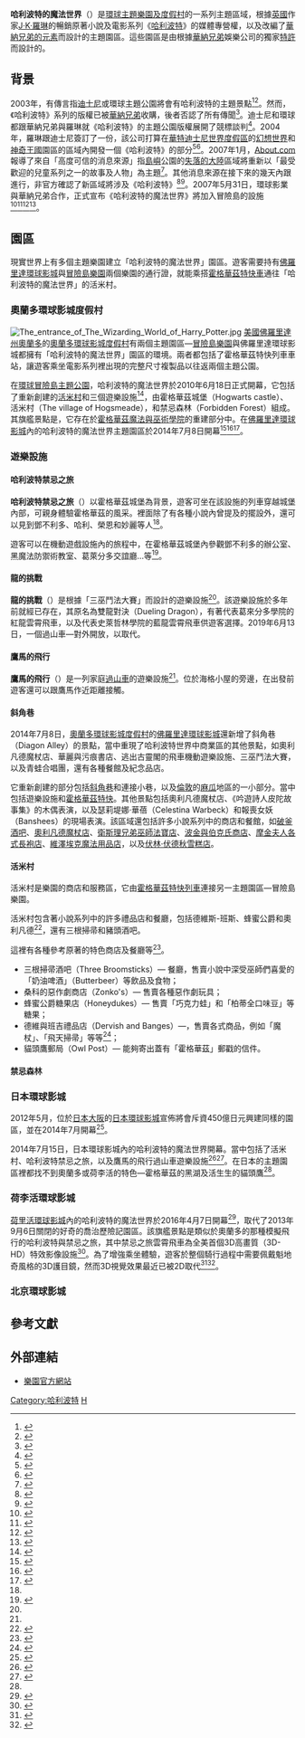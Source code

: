 {{NoteTA
|G1=HarryPotter
|1=zh-hans:霍格莫德村; zh-hant:活米村;
|2=zh-hans:三强争霸赛; zh-hant:三巫鬥法大賽;
|3=zh-hans:好萊塢; zh-hant:荷李活;
}}
{{About|環球公園的主題樂園|哈利波特小說中描述的虛構宇宙|哈利波特的虛構世界|幻想媒體特許經營宇宙|魔法世界 (跨媒體製作)}}
{{Infobox_amusement_park
| name         = 哈利波特的魔法世界
| native_name =  The Wizarding World of Harry Potter 
| logo         = Wizarding_World_of_Harry_Potter_logo.png
| logo_width   = 
| image        = Wizarding_World_of_Harry_Potter_Castle.jpg
| image_width  = 
| caption      = [[霍格華茲|霍格華茲]]城堡，內裡為哈利波特禁忌之旅。
<!-- 一般資訊 -->
| theme        = 《[[哈利波特|哈利波特]]》小說及電影系列
| rides        = 2（佛羅里達）<br>3（日本、荷李活、北京）
| coasters     = 3（佛羅里達）<br>1（日本、荷李活、北京）
| shows        = 4（佛羅里達）<br> 2（日本、荷李活、北京）

| park1         = [[奧蘭多環球影城度假村|奧蘭多環球影城度假村]]
| coordinates1  = 
| status1       = 營運中
| opened1       = 2010年6月18日<ref name="Official">{{cite web|url=http://www.universalorlando.com/home/harrypotter.aspx|title=The Wizarding World of Harry Potter Only at Universal Orlando Resort|year=2010|publisher=Universal Orlando Resort|access-date=June 29, 2010|archive-url=https://web.archive.org/web/20100702220054/http://www.universalorlando.com/Home/harrypotter.aspx|archive-date=July 2, 2010|url-status=dead }}</ref>
| closed1       = 
| replaced1     = 
| replacement1  = 

| park2        = [[佛羅里達環球影城|佛羅里達環球影城]]
| coordinates2 = 
| status2      = 營運中
| opened2      = 2014年7月8日<ref name=orlandosentinel20140717>{{cite news|last=Bevil|first=Dewayne|date=July 17, 2014|title=Universal's Diagon Alley: Answers to your burning questions|url=http://www.orlandosentinel.com/travel/attractions/universal-orlando/diagon-alley-harry-potter-park/os-dewayne-bevil-diagon-alley-questions-20140717-column.html|newspaper=[[Orlando_Sentinel|Orlando Sentinel]]|access-date=September 15, 2014|archive-date=2014-09-15|archive-url=https://web.archive.org/web/20140915142523/http://www.orlandosentinel.com/travel/attractions/universal-orlando/diagon-alley-harry-potter-park/os-dewayne-bevil-diagon-alley-questions-20140717-column.html}}</ref><ref name=huffington140709>{{cite news|last=Miller|first=Lisa|date=July 9, 2014|title=The Wizarding World Of Harry Potter Diagon Alley Opening Is Literally Making People Cry|url=http://www.huffingtonpost.com/2014/07/09/diagon-alley-opening-reactions_n_5568217.html|newspaper=[[The_Huffington_Post|The Huffington Post]]|access-date=September 15, 2014|archive-date=2014-10-05|archive-url=https://web.archive.org/web/20141005232447/http://www.huffingtonpost.com/2014/07/09/diagon-alley-opening-reactions_n_5568217.html}}</ref><ref name=tpinsider140708>{{cite news|last=Niles|first=Robert|date=July 8, 2014|title=The Wizarding World of Harry Potter - Diagon Alley opens officially at Universal Studios Florida|url=http://www.themeparkinsider.com/flume/201407/4112/|work=Theme Park Insider|access-date=September 15, 2014|archive-date=2014-09-15|archive-url=https://web.archive.org/web/20140915120158/http://www.themeparkinsider.com/flume/201407/4112/}}</ref>
| closed2      = 
| replaced2    = 
| replacement2 = 

| park3        = [[日本環球影城|日本環球影城]]
| coordinates3 = 
| status3      = 營運中
| opened3      = 2014年7月15日<ref name=orlando20140418>{{cite news|last=Bevil|first=Dewayne|date=April 18, 2014|title=Universal Studios Japan: Wizarding World of Harry Potter to open July 15|url=http://www.orlandosentinel.com/travel/attractions/theme-park-rangers-blog/os-universal-studios-japan-harry-potter-20140418-post.html|newspaper=[[Orlando_Sentinel|Orlando Sentinel]]|access-date=September 12, 2014|archive-date=2014-09-12|archive-url=https://web.archive.org/web/20140912073410/http://www.orlandosentinel.com/travel/attractions/theme-park-rangers-blog/os-universal-studios-japan-harry-potter-20140418-post.html}}</ref><ref name=cnn20140716>{{cite news|last=Cripps|first=Karla|date=July 16, 2014|title=Universal Studios Japan's 'Wizarding World of Harry Potter' opens|url=http://www.cnn.com/2014/07/16/travel/universal-studios-japan-harry-potter/|newspaper=[[CNN|CNN]]|access-date=September 12, 2014|archive-date=2014-09-12|archive-url=https://web.archive.org/web/20140912075407/http://www.cnn.com/2014/07/16/travel/universal-studios-japan-harry-potter/}}</ref>
| closed3      = 
| replaced3    = 
| replacement3 =
 
| park4        = [[好萊塢環球影城|荷李活環球影城]]
| coordinates4 = 
| status4      = 營運中
| opened4      = 2016年4月7日<ref name=USAToday>{{cite web|title=Exclusive: Hollywood's 'Wizarding World of Harry Potter' sets its opening date|url=https://www.usatoday.com/story/life/movies/2015/12/08/exclusive-hollywoods-wizarding-world-harry-potter-sets-its-opening-date/76752388/|website=USA Today|access-date=December 8, 2015|archive-date=2022-06-07|archive-url=https://web.archive.org/web/20220607090541/https://www.usatoday.com/story/life/movies/2015/12/08/exclusive-hollywoods-wizarding-world-harry-potter-sets-its-opening-date/76752388/}}</ref>
| closed4      = 
| replaced4    = 
| replacement4 = 

| park5       = [[北京環球度假區|北京環球度假區]]
| coordinates5 = 
| status5      = 營運中
| opened5      = 2021年9月20日
| closed5      = 
| replaced5   = 
| replacement5 = 
}}

'''哈利波特的魔法世界'''（{{lang-en|'''The Wizarding World of Harry Potter'''}}）是[[環球主題樂園及度假村|環球主題樂園及度假村]]的一系列主題區域，根據[[英國|英國]]作家[[J·K·羅琳|J·K·羅琳]]的暢銷原著小說及電影系列《[[哈利波特|哈利波特]]》的媒體專營權，以及改編了[[哈利波特系列電影|華納兄弟的元素]]而設計的主題園區。這些園區是由{{le|環球創意|Universal Creative}}根據[[華納兄弟|華納兄弟]]娛樂公司的獨家[[特許_(法律)|特許]]而設計的。

== 背景 ==
2003年，有傳言指[[迪士尼樂園、體驗與產品|迪士尼]]或環球主題公園將會有哈利波特的主題景點<ref name=jimhill030814>{{cite news|last=Hill|first=Jim|date=August 14, 2003|title=Why For wouldn't J.K. Rowling let Universal Studios build a Harry Potter stunt show?|url=http://jimhillmedia.com/editor_in_chief1/b/jim_hill/archive/2003/06/06/328.aspx|publisher=JimHillMedia.com|access-date=September 12, 2014|archive-date=2015-05-30|archive-url=https://web.archive.org/web/20150530211341/http://jimhillmedia.com/editor_in_chief1/b/jim_hill/archive/2003/06/06/328.aspx}}</ref><ref name=tpi030712>{{cite news|last=Creative|first=T.Holland|date=July 12, 2003|title=Harry Potter's Going to Disney World?|url=http://www.themeparkinsider.com/news/response.cfm?ID=1208|newspaper=Theme Park Insider|access-date=September 12, 2014|archive-date=2014-09-12|archive-url=https://web.archive.org/web/20140912211354/http://www.themeparkinsider.com/news/response.cfm?ID=1208}}</ref>。然而，《哈利波特》系列的版權已被[[華納兄弟|華納兄弟]]收購，後者否認了所有傳聞<ref name=os030808>{{cite news|title=Aol Lawyers Cast Spell On Rumors|last=Clarke|first=Susan Strother|newspaper=Orlando Sentinel|date=August 8, 2003|url=http://articles.orlandosentinel.com/2003-08-08/news/0308080238_1_potter-warner-bros-harry|access-date=December 7, 2011|archive-date=2012-06-16|archive-url=https://web.archive.org/web/20120616044231/http://articles.orlandosentinel.com/2003-08-08/news/0308080238_1_potter-warner-bros-harry}}</ref>。迪士尼和環球都跟華納兄弟與羅琳就《哈利波特》的主題公園版權展開了競標談判<ref>{{cite news|author1=Devin Leonard|author2=Christopher Palmeri|title=Disney's Intergalactic Theme Park Quest to Beat Harry Potter|url=https://www.bloomberg.com/news/features/2017-04-19/disney-s-intergalactic-theme-park-quest-to-beat-harry-potter|access-date=April 20, 2017|work=Bloomberg Businessweek|date=April 19, 2017|archive-date=2017-04-20|archive-url=https://web.archive.org/web/20170420051918/https://www.bloomberg.com/news/features/2017-04-19/disney-s-intergalactic-theme-park-quest-to-beat-harry-potter}}</ref>。2004年，羅琳跟迪士尼簽訂了一份{{le|意向書|Letter of intent}}，該公司打算在[[華特迪士尼世界度假區|華特迪士尼世界度假區]]的[[幻想世界|幻想世界]]和[[神奇王國|神奇王國]]園區的區域內開發一個《哈利波特》的部分<ref>{{Cite news|url=http://www.vulture.com/2017/07/disney-world-pandora-avatar-theme-park.html|title=The Inside Story of Why Disney Spent Half a Billion Dollars on an Avatar Theme Park|last=Taylor|first=Drew|date=July 14, 2017|work=[[New_York_(magazine)|New York]]|access-date=February 2, 2018|archive-date=2022-06-09|archive-url=https://web.archive.org/web/20220609092156/https://www.vulture.com/2017/07/disney-world-pandora-avatar-theme-park.html}}</ref><ref>{{Cite web|date=2020-06-07|title=How 'Harry Potter' Almost Ended Up at Disney World - And Why the Deal Fell Apart|url=https://allears.net/2020/06/07/how-harry-potter-almost-ended-up-at-disney-world-and-why-the-deal-fell-apart/|access-date=2021-09-25|website=AllEars.Net|language=en-US|archive-date=2021-12-09|archive-url=https://web.archive.org/web/20211209170630/https://allears.net/2020/06/07/how-harry-potter-almost-ended-up-at-disney-world-and-why-the-deal-fell-apart/}}</ref>。2007年1月，[[About.com|About.com]]報導了來自「高度可信的消息來源」指[[島嶼|島嶼]]公園的[[冒險島樂園#失落的大陸|失落的大陸]]區域將重新以「最受歡迎的兒童系列之一的故事及人物」為主題<ref name=about070128>{{cite web|url=http://themeparks.about.com/b/2007/01/28/universal-to-float-new-island-at-its-florida-park.htm|title=Universal to Float New Island at its Florida Park|last=Levine|first=Arthur|date=January 28, 2007|publisher=About.com|access-date=May 19, 2010|archive-date=2011-07-07|archive-url=https://web.archive.org/web/20110707075435/http://themeparks.about.com/b/2007/01/28/universal-to-float-new-island-at-its-florida-park.htm}}</ref>。其他消息來源在接下來的幾天內跟進行，非官方確認了新區域將涉及《哈利波特》<ref name=screamscape070201>{{cite web|url=http://www.screamscape.com/html/islands_of_adventure.htm|title=Harry Potter / Lost Continent Transformation|date=February 1, 2007|publisher=Screamscape|access-date=May 19, 2010|archive-url=https://web.archive.org/web/20070203055056/http://www.screamscape.com/html/islands_of_adventure.htm|archive-date=February 3, 2007|first=Lance|last=Hart}}</ref><ref name=jimhill070205>{{cite web|url=http://jimhillmedia.com/blogs/jim_hill/archive/2007/02/05/monday-mousewatch-you-ll-believe-a-car-can-fly.aspx|title=Monday Mouse Watch: You'll believe a car can fly|last=Hill|first=Jim|date=February 5, 2007|publisher=JimHillMedia.com|access-date=May 19, 2010|archive-date=2009-06-14|archive-url=https://web.archive.org/web/20090614082518/http://jimhillmedia.com/blogs/jim_hill/archive/2007/02/05/monday-mousewatch-you-ll-believe-a-car-can-fly.aspx}}</ref>。2007年5月31日，環球影業與華納兄弟合作，正式宣布《哈利波特的魔法世界》將加入冒險島的設施<ref name=bbc070531>{{cite news|title=Harry Potter theme park planned|newspaper=BBC News|date=May 31, 2007|url=http://news.bbc.co.uk/2/hi/6706939.stm?lsm|accessdate=2022-06-07|archive-date=2014-05-12|archive-url=https://web.archive.org/web/20140512225739/http://news.bbc.co.uk/2/hi/6706939.stm?lsm}}</ref><ref name=guardian070531>{{cite news|access-date=May 19, 2010|title=Harry Potter theme park to open in Florida|last=Sturcke|first=James|newspaper=The Guardian|date=May 31, 2007|url=https://www.theguardian.com/world/2007/may/31/film.harrypotter|archive-date=2013-08-31|archive-url=https://web.archive.org/web/20130831080623/http://www.theguardian.com/world/2007/may/31/film.harrypotter}}</ref><ref name=usatoday070531>{{cite news|title=Harry Potter theme park swoops to Fla.|newspaper=USA Today|date=May 31, 2007|url=https://www.usatoday.com/life/movies/news/2007-05-31-harry-potter-park_n.htm|access-date=May 19, 2010|archive-date=2008-10-11|archive-url=https://web.archive.org/web/20081011180722/http://www.usatoday.com/life/movies/news/2007-05-31-harry-potter-park_n.htm}}</ref><ref name=stpetersburg070601>{{cite news|title=A whole new magic kingdom|last=Albright|first=Mark|newspaper=St. Petersburg Times|date=June 1, 2007|url=https://news.google.com/newspapers?id=rMUnAAAAIBAJ&dq=harry-potter%20theme-park%20disney&pg=2741%2C6435|access-date=May 19, 2010|archive-date=2021-12-14|archive-url=https://web.archive.org/web/20211214032217/https://news.google.com/newspapers?id=rMUnAAAAIBAJ&dq=harry-potter%20theme-park%20disney&pg=2741,6435}}</ref>。

== 園區 ==
現實世界上有多個主題樂園建立「哈利波特的魔法世界」園區。遊客需要持有[[佛羅里達環球影城|佛羅里達環球影城]]與[[冒險島樂園|冒險島樂園]]兩個樂園的通行證，就能乘搭[[霍格沃茨特快|霍格華茲特快車]]通往「哈利波特的魔法世界」的活米村。

=== 奧蘭多環球影城度假村 ===
[[File:The_entrance_of_The_Wizarding_World_of_Harry_Potter.jpg|thumb]]
{{Main|哈利·波特的魔法世界 (奧蘭多環球影城)}}
[[美國|美國]][[佛羅里達州|佛羅里達州]][[奥兰多_(佛罗里达州)|奧蘭多]]的[[奧蘭多環球影城度假村|奧蘭多環球影城度假村]]有兩個主題園區—[[冒險島樂園|冒險島樂園]]與佛羅里達環球影城都擁有「哈利波特的魔法世界」園區的環境。兩者都包括了霍格華茲特快列車車站，讓遊客乘坐電影系列裡出現的完整尺寸複製品以往返兩個主題公園。

在[[冒險島樂園|環球冒險島主題公園]]，哈利波特的魔法世界於2010年6月18日正式開幕，它包括了重新創建的[[活米村|活米村]]和三個遊樂設施<ref>{{Cite news |url=http://ent.sina.com.cn/m/f/2010-03-26/15142909645.shtml |title=“哈利波特魔法世界”将于今年6月18日正式开园 |publisher=新浪網 |date=2010-03-26 |accessdate=2014-10-29 |archive-date=2019-10-01 |archive-url=https://web.archive.org/web/20191001023730/http://ent.sina.com.cn/m/f/2010-03-26/15142909645.shtml |dead-url=no }}</ref>，由霍格華茲城堡（Hogwarts castle）、活米村（The village of Hogsmeade），和禁忌森林（Forbidden Forest）組成。其旗艦景點是{{le|哈利波特與禁忌之旅|Harry Potter and the Forbidden Journey}}，它存在於[[霍格華茲魔法與巫術學院|霍格華茲魔法與巫術學院]]的重建部分中。在[[佛羅里達環球影城|佛羅里達環球影城]]內的哈利波特的魔法世界主題園區於2014年7月8日開幕<ref name=orlandosentinel20140717>{{cite news|last=Bevil|first=Dewayne|date=July 17, 2014|title=Universal's Diagon Alley: Answers to your burning questions|url=http://www.orlandosentinel.com/travel/attractions/universal-orlando/diagon-alley-harry-potter-park/os-dewayne-bevil-diagon-alley-questions-20140717-column.html|newspaper=[[Orlando_Sentinel|Orlando Sentinel]]|access-date=September 15, 2014}}</ref><ref name=huffington140709>{{cite news|last=Miller|first=Lisa|date=July 9, 2014|title=The Wizarding World Of Harry Potter Diagon Alley Opening Is Literally Making People Cry|url=http://www.huffingtonpost.com/2014/07/09/diagon-alley-opening-reactions_n_5568217.html|newspaper=[[The_Huffington_Post|The Huffington Post]]|access-date=September 15, 2014}}</ref><ref name=tpinsider140708>{{cite news|last=Niles|first=Robert|date=July 8, 2014|title=The Wizarding World of Harry Potter - Diagon Alley opens officially at Universal Studios Florida|url=http://www.themeparkinsider.com/flume/201407/4112/|work=Theme Park Insider|access-date=September 15, 2014}}</ref>。

=== 遊樂設施 ===
==== 哈利波特禁忌之旅 ====
'''哈利波特禁忌之旅'''（{{lang-en|Harry Potter and the Forbidden Journey}}）以霍格華茲城堡為背景，遊客可坐在該設施的列車穿越城堡內部，可親身體驗霍格華茲的風采。裡面除了有各種小說內曾提及的擺設外，還可以見到鄧不利多、哈利、榮恩和妙麗等人<ref name=cna20100221/>。

遊客可以在機動遊戲設施內的旅程中，在霍格華茲城堡內參觀鄧不利多的辦公室、黑魔法防禦術教室、葛萊分多交誼廳...等<ref name=mingpao20100620>{{cite news |title=哈仔連玩5次過山車 萬人迫爆《哈利波特》主題樂園 |url=http://ent.sina.com.hk/news/2/4/1/470958/1.html |publisher=明報 |date=2010-06-20 |accessdate=2011-01-01 |archive-url=https://web.archive.org/web/20141029062920/http://ent.sina.com.hk/news/2/4/1/470958/1.html |archive-date=2014-10-29 |dead-url=yes }}</ref>。

==== 龍的挑戰 ====
'''龍的挑戰'''（{{lang-en|Dragon Challenge}}）是根據「三巫鬥法大賽」而設計的遊樂設施<ref name=mingpao20100620/>。該遊樂設施於多年前就經已存在，其原名為雙龍對決（Dueling Dragon），有著代表葛來分多學院的紅龍雲霄飛車，以及代表史萊哲林學院的藍龍雲霄飛車供遊客選擇。2019年6月13日，一個過山車—{{le|海格的魔法生物摩托車冒險之旅|Hagrid's Magical Creatures Motorbike Adventure}}對外開放，以取代{{le|龍的挑戰|Dragon Challenge}}。

==== 鷹馬的飛行 ====
'''鷹馬的飛行'''（{{lang-en|Flight of the Hippogriff}}）是一列家庭[[過山車|過山車]]的遊樂設施<ref name=mingpao20100620/>。{{le|鷹馬的飛行|Flight of the Hippogriff}}位於海格小屋的旁邊，在出發前遊客還可以跟鷹馬作近距離接觸。

==== 斜角巷 ====
2014年7月8日，[[奧蘭多環球影城度假村|奧蘭多環球影城度假村]]的[[佛羅里達環球影城|佛羅里達環球影城]]還新增了斜角巷（Diagon Alley）的景點，當中重現了哈利波特世界中商業區的其他景點，如奧利凡德魔杖店、華麗與污痕書店、逃出古靈閣的飛車機動遊樂設施、三巫鬥法大賽，以及青蛙合唱團，還有各種餐館及紀念品店。

它重新創建的部分包括[[哈利波特中的地點#斜角巷|斜角巷]]和連接小巷，以及[[倫敦|倫敦]]的[[麻瓜|麻瓜]]地區的一小部分。當中包括遊樂設施{{le|哈利波特與逃離古靈閣|Harry Potter and the Escape from Gringotts}}和[[霍格沃茨特快|霍格華茲特快]]。其他景點包括奧利凡德魔杖店、《吟遊詩人皮陀故事集》的木偶表演，以及瑟莉堤娜·華蓓（Celestina Warbeck）和報喪女妖（Banshees）的現場表演。該區域還包括許多小說系列中的商店和餐館，如[[哈利波特中的地點#破釜酒吧|破釜酒吧]]、[[哈利波特中的地點#奧利凡德魔杖店|奧利凡德魔杖店]]、[[哈利波特中的地點#衛斯理兄弟巫師法寶店|衛斯理兄弟巫師法寶店]]、[[哈利波特中的地點#波金與伯克氏商店|波金與伯克氏商店]]、[[哈利波特中的地點#摩金夫人各式長袍店|摩金夫人各式長袍店]]、[[哈利波特中的地點#維澤埃克魔法用品店|維澤埃克魔法用品店]]，以及[[哈利波特中的地點#伏林‧伏德秋雪糕店|伏林‧伏德秋雪糕店]]。

==== 活米村 ====
活米村是樂園的商店和服務區，它由[[霍格沃茨特快列车|霍格華茲特快列車]]連接另一主題園區—冒險島樂園。

活米村包含著小說系列中的許多禮品店和餐廳，包括德維斯-班斯、蜂蜜公爵和奧利凡德<ref>{{Cite web|title=Universal Orlando|url=https://www.universalorlando.com/web/en/us/things-to-do/shopping/ollivanders-hogsmeade|access-date=2020-11-08|website=Universal Orlando Resort|language=en|archive-date=2022-05-11|archive-url=https://web.archive.org/web/20220511031651/https://www.universalorlando.com/web/en/us/things-to-do/shopping/ollivanders-hogsmeade}}</ref>，還有三根掃帚和豬頭酒吧。

這裡有各種參考原著的特色商店及餐廳等<ref name=cna20100221>{{cite news |author=蔡和穎 |title=魔法學校春天開學 哈利波特主題樂園攻略 |url=http://www.cna.com.tw/news/FirstNews/201002210004-1.aspx |publisher=中央社 |date=2010-02-21 |access-date=2014-10-29 |archive-url=https://web.archive.org/web/20141029070010/http://www.cna.com.tw/news/FirstNews/201002210004-1.aspx |archive-date=2014-10-29 |dead-url=yes }}</ref>。
* 三根掃帚酒吧（Three Broomsticks）— 餐廳，售賣小說中深受巫師們喜愛的「奶油啤酒」（Butterbeer）等飲品及食物；
* 桑科的惡作劇商店（Zonko's）— 售賣各種惡作劇玩具；
* 蜂蜜公爵糖果店（Honeydukes）— 售賣「巧克力蛙」和「柏蒂全口味豆」等糖果；
* 德維與班吉禮品店（Dervish and Banges）—，售賣各式商品，例如「魔杖」、「飛天掃帚」等等<ref name="哈利波特樂園遊記 (2)- 魔杖禮品專賣店篇">{{cite news|author=Kenny|title=[Orlando] [Theme Parks] The Wizarding World of Harry Potter - Dervish and Banges - 哈利波特樂園遊記 (2)- 魔杖禮品專賣店篇|url=http://travelsmart8.blogspot.com/2010/06/wizarding-world-of-harry-potter-orlando_24.html|work=博客|date=2010-06-24|accessdate=2011-01-02|archive-date=2019-09-22|archive-url=https://web.archive.org/web/20190922115052/http://travelsmart8.blogspot.com/2010/06/wizarding-world-of-harry-potter-orlando_24.html|dead-url=no}}</ref>；
* 貓頭鷹郵局（Owl Post）— 能夠寄出蓋有「霍格華茲」郵戳的信件。

==== 禁忌森林 ====



=== 日本環球影城 ===
{{Main|{{le|哈利·波特的魔法世界（日本環球影城）|The Wizarding World of Harry Potter (Universal Studios Japan)}}}}
2012年5月，位於[[日本|日本]][[大阪市|大阪]]的[[日本環球影城|日本環球影城]]宣佈將會斥資450億日元興建同樣的園區，並在2014年7月開幕<ref>{{cite web|url=http://news.sina.com.hk/news/20120515/-1-2663055/1.html|date=2012年5月15日|title=日本環球影城哈利波特園區|publisher=星島日報|deadurl=yes|archiveurl=https://web.archive.org/web/20140111084901/http://news.sina.com.hk/news/20120515/-1-2663055/1.html|archivedate=2014年1月11日|accessdate=2013年1月4日}}</ref>。

2014年7月15日，日本環球影城內的哈利波特的魔法世界開幕。當中包括了活米村、哈利波特禁忌之旅，以及鷹馬的飛行過山車遊樂設施<ref name=orlando20140418>{{cite news|last=Bevil|first=Dewayne|date=April 18, 2014|title=Universal Studios Japan: Wizarding World of Harry Potter to open July 15|url=http://www.orlandosentinel.com/travel/attractions/theme-park-rangers-blog/os-universal-studios-japan-harry-potter-20140418-post.html|newspaper=[[Orlando_Sentinel|Orlando Sentinel]]|access-date=September 12, 2014}}</ref><ref name=cnn20140716>{{cite news|last=Cripps|first=Karla|date=July 16, 2014|title=Universal Studios Japan's 'Wizarding World of Harry Potter' opens|url=http://www.cnn.com/2014/07/16/travel/universal-studios-japan-harry-potter/|newspaper=[[CNN|CNN]]|access-date=September 12, 2014}}</ref>。在日本的主題園區裡都找不到奧蘭多或荷李活的特色—霍格華茲的黑湖及活生生的貓頭鷹<ref name=cnn20140716/>。

=== 荷李活環球影城 ===
{{Main|{{le|哈利·波特的魔法世界（荷李活環球影城）|The Wizarding World of Harry Potter (Universal Studios Hollywood)}}}}

[[荷里活環球影城|荷里活環球影城]]內的哈利波特的魔法世界於2016年4月7日開幕<ref>{{cite web|title=Universal Launches 'Harry Potter' Theme Park|url=https://www.cnbc.com/2016/04/07/universal-launches-harry-potter-theme-park.html|website=CNBC|date=7 April 2016|access-date=2022-06-07|archive-date=2022-06-07|archive-url=https://web.archive.org/web/20220607080926/https://www.cnbc.com/2016/04/07/universal-launches-harry-potter-theme-park.html}}</ref>，取代了2013年9月6日關閉的好奇的喬治歷險記園區。該旗艦景點是類似於奧蘭多的那種模擬飛行的哈利波特與禁忌之旅，其中禁忌之旅雲霄飛車為全美首個3D高畫質（3D-HD）特效影像設施<ref>{{cite web|url=http://www.cna.com.tw/news/amov/201604080079-1.aspx|date=2016年4月8日|title=好萊塢環球影城新作 哈利波特魔法世界|publisher=中央通訊社|accessdate=2016年4月8日|archive-date=2017年1月8日|archive-url=https://web.archive.org/web/20170108031150/http://www.cna.com.tw/news/amov/201604080079-1.aspx|dead-url=no}}</ref>。為了增強乘坐體驗，遊客於整個騎行過程中需要佩戴魁地奇風格的3D護目鏡，然而3D視覺效果最近已被2D取代<ref>{{cite web|title=Universal Studios Hollywood to open Harry Potter attraction next spring|url=http://www.bizjournals.com/losangeles/news/2015/06/02/universal-studios-hollywood-to-open-harry-potter.html?iana=ind_retail|website=LA Biz|access-date=2022-06-07|archive-date=2017-09-09|archive-url=https://web.archive.org/web/20170909142054/https://www.bizjournals.com/losangeles/news/2015/06/02/universal-studios-hollywood-to-open-harry-potter.html?iana=ind_retail}}</ref><ref>{{cite web|title=Harry Potter Merchandise|url=http://www.houseofspells.co.uk|website=Houseofspells|access-date=2022-06-10|archive-date=2022-06-02|archive-url=https://web.archive.org/web/20220602125738/https://houseofspells.co.uk/}}</ref>。

=== 北京環球影城 ===
{{Main|{{le|北京環球影城的哈利·波特魔法世界|Universal Studios Beijing#The Wizarding World of Harry Potter}}}}

== 參考文獻 ==
<div class="references-small">
<references />

== 外部連結 ==
{{Commonscat|The Wizarding World of Harry Potter}}
*[https://web.archive.org/web/20121211184519/http://www.universalorlando.com/HarryPotter/ 樂園官方網站]

{{哈利波特}}
{{環球主題樂園及度假村}}

[[Category:哈利波特|Category:哈利波特]]
[[Category:主題公園主題園區|H]]